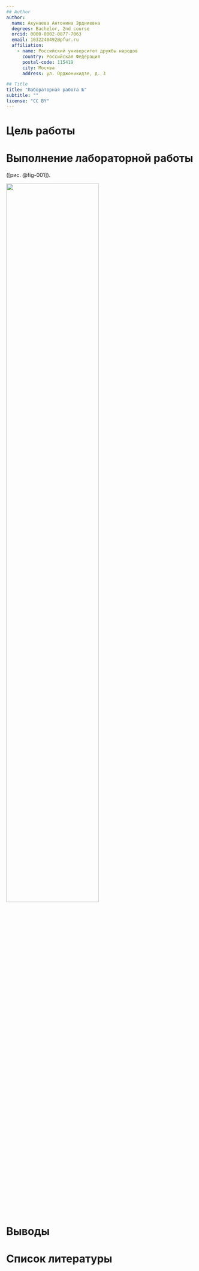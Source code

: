 ```yaml
---
## Author
author:
  name: Акунаева Антонина Эрдниевна
  degrees: Bachelor, 2nd course
  orcid: 0000-0002-0877-7063
  email: 1032240492@pfur.ru
  affiliation:
    - name: Российский университет дружбы народов
      country: Российская Федерация
      postal-code: 115419
      city: Москва
      address: ул. Орджоникидзе, д. 3

## Title
title: "Лабораторная работа №"
subtitle: ""
license: "CC BY"
---
```


# Цель работы



# Выполнение лабораторной работы

 ([рис. @fig-001]).

![](i){#fig-001 width=70%}

# Выводы



# Список литературы{.unnumbered}

::: {#refs}
:::
